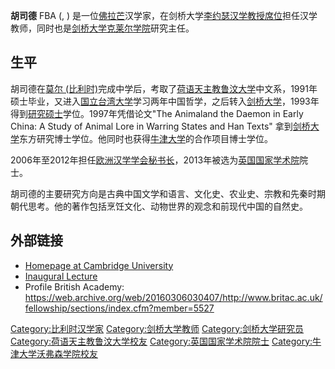 {{multiple issues|
{{blpsources|time=2017-02-21T02:36:41+00:00}}
{{expand|time=2017-02-21T02:36:41+00:00}}
{{no footnotes|time=2017-02-21T02:36:41+00:00}}
}}
{{Infobox scientist
| name        = 胡司德
| native_name = Roel Sterckx
| native_name_lang = 
| image       =   <!--(filename only, i.e. without "File:" prefix)-->
| imagesize   = 
| alt         = 
| caption     = 
| birth_date  =   {{birth year and age | 1969 }}
| birth_place = {{BEL}}
| death_date  =   <!--{{death date and age |YYYY|MM|DD |YYYY|MM|DD}} (death date then birth date)-->
| death_place = 
| death_cause = 
| resting_place = 
| resting_place_coordinates =  <!--{{coord|LAT|LONG|type:landmark|display=inline,title}}-->
| other_names = 
| residence   = 
| citizenship = 
| nationality = {{UK}}<br>{{BEL}}<br>([[佛拉芒人|佛拉芒人]])
| fields      = [[中国历史|中国历史]]<br>[[人类学|人类学]]
| workplaces  = [[剑桥大学|剑桥大学]]
| patrons     =
| alma_mater  = [[荷语天主教鲁汶大学|荷语天主教鲁汶大学]]<br />剑桥大
| thesis_title =  <!--(or  | thesis1_title =  and  | thesis2_title = )-->
| thesis_url  =   <!--(or  | thesis1_url  =   and  | thesis2_url  =  )-->
| thesis_year =   <!--(or  | thesis1_year =   and  | thesis2_year =  )-->
| doctoral_advisor = 
| academic_advisors = [[陆威仪|陆威仪]]
| doctoral_students = 
| notable_students = 
| known_for   = 
| influences  = 
| influenced  = 
| awards      = 
| author_abbrev_bot = 
| author_abbrev_zoo = 
| spouse      =   <!--(or | spouses = )-->
| partner     =   <!--(or | partners = )-->
| children    = 
| signature   =   <!--(filename only)-->
| signature_alt = 
| website     =   <!--{{URL|www.example.com}}-->
| footnotes   = 
| module = {{infobox Chinese | child = yes | c = 胡司德 | p = Hú Sīdé }}
}}
'''胡司德''' FBA ({{lang-nl|Roel Sterckx}}, {{bd|1969年}}) 是一位[[佛拉芒|佛拉芒]]汉学家，在剑桥大学[[李约瑟汉学教授席位|李约瑟汉学教授席位]]担任汉学教师，同时也是[[剑桥大学克莱尔学院|剑桥大学克莱尔学院]]研究主任。

==生平==
胡司德在[[莫尔_(比利时)|莫尔 (比利时)]]完成中学后，考取了[[荷语天主教鲁汶大学|荷语天主教鲁汶大学]]中文系，1991年硕士毕业，又进入[[国立台湾大学|国立台湾大学]]学习两年中国哲学，之后转入[[剑桥大学|剑桥大学]]，1993年得到[[研究硕士|研究硕士]]学位。1997年凭借论文"The Animaland the Daemon in Early China: A Study of Animal Lore in Warring States and Han Texts" 拿到[[剑桥大学|剑桥大学]]东方研究博士学位。他同时也获得[[牛津大学|牛津大学]]的合作项目博士学位。 

2006年至2012年担任[[欧洲汉学学会|欧洲汉学学会]][[秘书长|秘书长]]，2013年被选为[[英国国家学术院|英国国家学术院]]院士。

胡司德的主要研究方向是古典中国文学和语言、文化史、农业史、宗教和先秦时期朝代思考。他的著作包括烹饪文化、动物世界的观念和前现代中国的自然史。

==外部链接==
* [https://web.archive.org/web/20130218053738/http://www.ames.cam.ac.uk/rs10009/ Homepage at Cambridge University]
* [http://www.sms.csx.cam.ac.uk/media/15788/ Inaugural Lecture] {{Wayback|url=http://www.sms.csx.cam.ac.uk/media/15788/ |date=20120306175421 }}
* Profile British Academy: https://web.archive.org/web/20160306030407/http://www.britac.ac.uk/fellowship/sections/index.cfm?member=5527

{{DEFAULTSORT:Sterckx, Roel}}
[[Category:比利时汉学家|Category:比利时汉学家]]
[[Category:剑桥大学教师|Category:剑桥大学教师]]
[[Category:剑桥大学研究员|Category:剑桥大学研究员]]
[[Category:荷语天主教鲁汶大学校友|Category:荷语天主教鲁汶大学校友]]
[[Category:英国国家学术院院士|Category:英国国家学术院院士]]
[[Category:牛津大学沃弗森学院校友|Category:牛津大学沃弗森学院校友]]